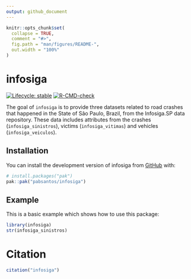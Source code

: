 ```yaml
---
output: github_document
---
```


<!-- README.md is generated from README.Rmd. Please edit that file -->

```r
knitr::opts_chunk$set(
  collapse = TRUE,
  comment = "#>",
  fig.path = "man/figures/README-",
  out.width = "100%"
)
```

# infosiga

<!-- badges: start -->
[![Lifecycle: stable](https://img.shields.io/badge/lifecycle-stable-brightgreen.svg)](https://lifecycle.r-lib.org/articles/stages.html#stable)
[![R-CMD-check](https://github.com/pabsantos/infosiga/actions/workflows/R-CMD-check.yaml/badge.svg)](https://github.com/pabsantos/infosiga/actions/workflows/R-CMD-check.yaml)
<!-- badges: end -->

The goal of `infosiga` is to provide three datasets related to road crashes that happened in the State of São Paulo, Brazil, from the Infosiga.SP data repository. These data includes attributes from the crashes (`infosiga_sinistros`), victims (`infosiga_vitimas`) and vehicles (`infosiga_veiculos`).

## Installation

You can install the development version of infosiga from [GitHub](https://github.com/) with:

``` r
# install.packages("pak")
pak::pak("pabsantos/infosiga")
```

## Example

This is a basic example which shows how to use this package:

```r
library(infosiga)
str(infosiga_sinistros)
```

# Citation

```r
citation("infosiga")
```
